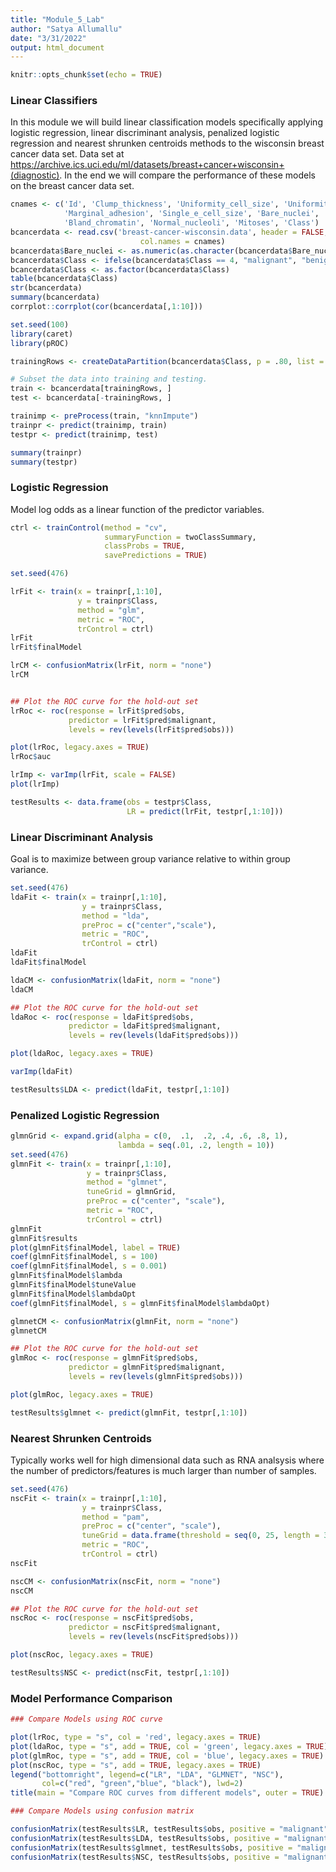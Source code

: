 ```yaml
---
title: "Module_5_Lab"
author: "Satya Allumallu"
date: "3/31/2022"
output: html_document
---
```


```r
knitr::opts_chunk$set(echo = TRUE)
```

### Linear Classifiers

In this module we will build linear classification models specifically applying
logistic regression, linear discriminant analysis, penalized logistic regression
and nearest shrunken centroids methods to the wisconsin breast cancer data set.
Data set at <https://archive.ics.uci.edu/ml/datasets/breast+cancer+wisconsin+(diagnostic)>.
In the end we will compare the performance of these models on the breast cancer 
data set.

```r

cnames <- c('Id', 'Clump_thickness', 'Uniformity_cell_size', 'Uniformity_cell_shape', 
            'Marginal_adhesion', 'Single_e_cell_size', 'Bare_nuclei', 
            'Bland_chromatin', 'Normal_nucleoli', 'Mitoses', 'Class')
bcancerdata <- read.csv('breast-cancer-wisconsin.data', header = FALSE,
                             col.names = cnames)
bcancerdata$Bare_nuclei <- as.numeric(as.character(bcancerdata$Bare_nuclei))
bcancerdata$Class <- ifelse(bcancerdata$Class == 4, "malignant", "benign")
bcancerdata$Class <- as.factor(bcancerdata$Class)
table(bcancerdata$Class)
str(bcancerdata)
summary(bcancerdata)
corrplot::corrplot(cor(bcancerdata[,1:10]))

set.seed(100)
library(caret)
library(pROC)

trainingRows <- createDataPartition(bcancerdata$Class, p = .80, list = FALSE) 

# Subset the data into training and testing.
train <- bcancerdata[trainingRows, ]
test <- bcancerdata[-trainingRows, ]

trainimp <- preProcess(train, "knnImpute")
trainpr <- predict(trainimp, train)
testpr <- predict(trainimp, test)

summary(trainpr)
summary(testpr)
```

### Logistic Regression

Model log odds as a linear function of the predictor variables.

```r

ctrl <- trainControl(method = "cv",
                     summaryFunction = twoClassSummary,
                     classProbs = TRUE,
                     savePredictions = TRUE)

set.seed(476)

lrFit <- train(x = trainpr[,1:10], 
               y = trainpr$Class,
               method = "glm",
               metric = "ROC",
               trControl = ctrl)
lrFit
lrFit$finalModel

lrCM <- confusionMatrix(lrFit, norm = "none")
lrCM


## Plot the ROC curve for the hold-out set
lrRoc <- roc(response = lrFit$pred$obs,
             predictor = lrFit$pred$malignant,
             levels = rev(levels(lrFit$pred$obs)))

plot(lrRoc, legacy.axes = TRUE)
lrRoc$auc

lrImp <- varImp(lrFit, scale = FALSE)
plot(lrImp)

testResults <- data.frame(obs = testpr$Class,
                          LR = predict(lrFit, testpr[,1:10]))

```

### Linear Discriminant Analysis

Goal is to maximize between group variance relative to within group variance.

```r

set.seed(476)
ldaFit <- train(x = trainpr[,1:10], 
                y = trainpr$Class,
                method = "lda",
                preProc = c("center","scale"),
                metric = "ROC",
                trControl = ctrl)
ldaFit
ldaFit$finalModel

ldaCM <- confusionMatrix(ldaFit, norm = "none")
ldaCM

## Plot the ROC curve for the hold-out set
ldaRoc <- roc(response = ldaFit$pred$obs,
             predictor = ldaFit$pred$malignant,
             levels = rev(levels(ldaFit$pred$obs)))

plot(ldaRoc, legacy.axes = TRUE)

varImp(ldaFit)

testResults$LDA <- predict(ldaFit, testpr[,1:10])

```

### Penalized Logistic Regression

```r

glmnGrid <- expand.grid(alpha = c(0,  .1,  .2, .4, .6, .8, 1),
                        lambda = seq(.01, .2, length = 10))
set.seed(476)
glmnFit <- train(x = trainpr[,1:10], 
                 y = trainpr$Class,
                 method = "glmnet",
                 tuneGrid = glmnGrid,
                 preProc = c("center", "scale"),
                 metric = "ROC",
                 trControl = ctrl)
glmnFit
glmnFit$results
plot(glmnFit$finalModel, label = TRUE)
coef(glmnFit$finalModel, s = 100)
coef(glmnFit$finalModel, s = 0.001)
glmnFit$finalModel$lambda
glmnFit$finalModel$tuneValue
glmnFit$finalModel$lambdaOpt
coef(glmnFit$finalModel, s = glmnFit$finalModel$lambdaOpt)

glmnetCM <- confusionMatrix(glmnFit, norm = "none")
glmnetCM

## Plot the ROC curve for the hold-out set
glmRoc <- roc(response = glmnFit$pred$obs,
             predictor = glmnFit$pred$malignant,
             levels = rev(levels(glmnFit$pred$obs)))

plot(glmRoc, legacy.axes = TRUE)

testResults$glmnet <- predict(glmnFit, testpr[,1:10])

```

### Nearest Shrunken Centroids

Typically works well for high dimensional data such as RNA analsysis where the
number of predictors/features is much larger than number of samples.

```r

set.seed(476)
nscFit <- train(x = trainpr[,1:10], 
                y = trainpr$Class,
                method = "pam",
                preProc = c("center", "scale"),
                tuneGrid = data.frame(threshold = seq(0, 25, length = 30)),
                metric = "ROC",
                trControl = ctrl)
nscFit

nscCM <- confusionMatrix(nscFit, norm = "none")
nscCM

## Plot the ROC curve for the hold-out set
nscRoc <- roc(response = nscFit$pred$obs,
             predictor = nscFit$pred$malignant,
             levels = rev(levels(nscFit$pred$obs)))

plot(nscRoc, legacy.axes = TRUE)

testResults$NSC <- predict(nscFit, testpr[,1:10])

```

### Model Performance Comparison

```r

### Compare Models using ROC curve

plot(lrRoc, type = "s", col = 'red', legacy.axes = TRUE)
plot(ldaRoc, type = "s", add = TRUE, col = 'green', legacy.axes = TRUE)
plot(glmRoc, type = "s", add = TRUE, col = 'blue', legacy.axes = TRUE)
plot(nscRoc, type = "s", add = TRUE, legacy.axes = TRUE)
legend("bottomright", legend=c("LR", "LDA", "GLMNET", "NSC"),
       col=c("red", "green","blue", "black"), lwd=2)
title(main = "Compare ROC curves from different models", outer = TRUE)

### Compare Models using confusion matrix

confusionMatrix(testResults$LR, testResults$obs, positive = "malignant")
confusionMatrix(testResults$LDA, testResults$obs, positive = "malignant")
confusionMatrix(testResults$glmnet, testResults$obs, positive = "malignant")
confusionMatrix(testResults$NSC, testResults$obs, positive = "malignant")

```
